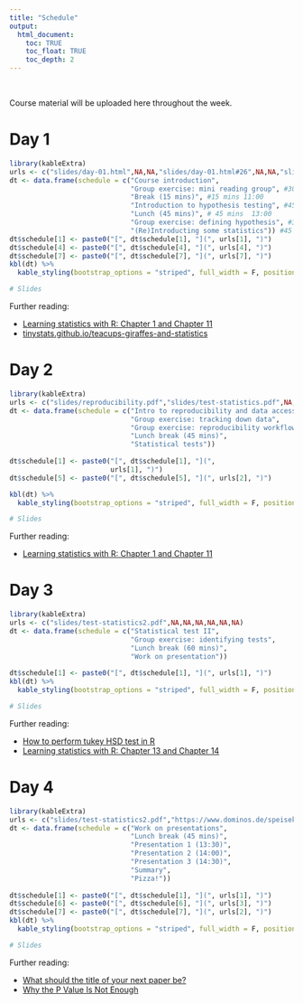 ```yaml
---
title: "Schedule"
output:
  html_document:
    toc: TRUE
    toc_float: TRUE
    toc_depth: 2
---
```


\

Course material will be uploaded here throughout the week.

# Day 1

```r
library(kableExtra)
urls <- c("slides/day-01.html",NA,NA,"slides/day-01.html#26",NA,NA,"slides/revisiting-statistics.pdf")
dt <- data.frame(schedule = c("Course introduction",
                              "Group exercise: mini reading group", #30-45 mins
                              "Break (15 mins)", #15 mins 11:00
                              "Introduction to hypothesis testing", #45 min lecture 12:00
                              "Lunch (45 mins)", # 45 mins  13:00
                              "Group exercise: defining hypothesis", #30 minutes
                              "(Re)Introducting some statistics")) #45 minutes
dt$schedule[1] <- paste0("[", dt$schedule[1], "](", urls[1], ")")
dt$schedule[4] <- paste0("[", dt$schedule[4], "](", urls[4], ")")
dt$schedule[7] <- paste0("[", dt$schedule[7], "](", urls[7], ")")
kbl(dt) %>%
  kable_styling(bootstrap_options = "striped", full_width = F, position = "left")

# Slides
```

Further reading:

* [Learning statistics with R: Chapter 1 and Chapter 11](https://learningstatisticswithr.com/book/why-do-we-learn-statistics.html)
* [tinystats.github.io/teacups-giraffes-and-statistics](https://tinystats.github.io/teacups-giraffes-and-statistics/)



# Day 2

```r
library(kableExtra)
urls <- c("slides/reproducibility.pdf","slides/test-statistics.pdf",NA,NA,NA,NA,NA)
dt <- data.frame(schedule = c("Intro to reproducibility and data accessibility",
                              "Group exercise: tracking down data",
                              "Group exercise: reproducibility workflows",
                              "Lunch break (45 mins)",
                              "Statistical tests"))
                 
dt$schedule[1] <- paste0("[", dt$schedule[1], "](",
                         urls[1], ")")
dt$schedule[5] <- paste0("[", dt$schedule[5], "](", urls[2], ")")

kbl(dt) %>%
  kable_styling(bootstrap_options = "striped", full_width = F, position = "left")

# Slides
```

Further reading:

* [Learning statistics with R: Chapter 1 and Chapter 11](https://learningstatisticswithr.com/book/why-do-we-learn-statistics.html)

# Day 3

```r
library(kableExtra)
urls <- c("slides/test-statistics2.pdf",NA,NA,NA,NA,NA,NA)
dt <- data.frame(schedule = c("Statistical test II",
                              "Group exercise: identifying tests",
                              "Lunch break (60 mins)",
                              "Work on presentation"))
                 
dt$schedule[1] <- paste0("[", dt$schedule[1], "](", urls[1], ")")
kbl(dt) %>%
  kable_styling(bootstrap_options = "striped", full_width = F, position = "left")

# Slides
```

Further reading:

* [How to perform tukey HSD test in R](https://www.r-bloggers.com/2021/08/how-to-perform-tukey-hsd-test-in-r/)
* [Learning statistics with R: Chapter 13 and Chapter 14](https://learningstatisticswithr.com/book/why-do-we-learn-statistics.html)

# Day 4

```r
library(kableExtra)
urls <- c("slides/test-statistics2.pdf","https://www.dominos.de/speisekarte","slides/summary.html",NA,NA,NA,NA)
dt <- data.frame(schedule = c("Work on presentations",
                              "Lunch break (45 mins)",
                              "Presentation 1 (13:30)",
                              "Presentation 2 (14:00)",
                              "Presentation 3 (14:30)",
                              "Summary",
                              "Pizza!"))
                 
dt$schedule[1] <- paste0("[", dt$schedule[1], "](", urls[1], ")")
dt$schedule[6] <- paste0("[", dt$schedule[6], "](", urls[3], ")")
dt$schedule[7] <- paste0("[", dt$schedule[7], "](", urls[2], ")")
kbl(dt) %>%
  kable_styling(bootstrap_options = "striped", full_width = F, position = "left")

# Slides
```

Further reading:

* [What should the title of your next paper be?]( https://cnidaria.nat.uni-erlangen.de/shiny/users/nussaibah/generator/)
* [Why the P Value Is Not Enough](https://www.ncbi.nlm.nih.gov/pmc/articles/PMC3444174/)
